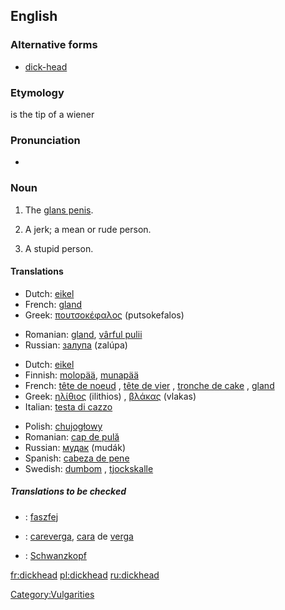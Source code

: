 ==English==

===Alternative forms===
* [[dick-head]] <!--but "dick head" is wrong-->

===Etymology===
{{suffix|dick|head}}
is the tip of a wiener {{present participle of|}}

===Pronunciation===
* {{audio|en-us-dickhead.ogg|Audio (US)}}

===Noun===
{{en-noun}}

# {{context|coarse slang}} The [[glans penis]].
# {{context|derogatory|coarse slang}} A jerk; a mean or rude person.
# {{context|derogatory|coarse slang}} A stupid person.

====Translations====
{{trans-top|(''slang'') glans penis}}
* Dutch: [[eikel]] {{m}}
* French: [[gland]] {{m}}
* Greek: [[πουτσοκέφαλος]] (putsokefalos) {{m}}
{{trans-mid}}
* Romanian: [[gland]], [[vârful pulii]]
* Russian: [[залупа]] (zalúpa) {{f}}
{{trans-bottom}}

{{trans-top|(''slang'') stupid person}}
* Dutch: [[eikel]] {{m}}
* Finnish: [[molopää]], [[munapää]]
* French: [[tête de noeud]] {{f}}, [[tête de vier]] {{f}}, [[tronche de cake]] {{f}}, [[gland]] {{m}}
* Greek: [[ηλίθιος]] (ilithios) {{m}}, [[βλάκας]] (vlakas) {{m}}
* Italian: [[testa di cazzo]] {{f}}<!--this is an idiomatic translation, even though it appears to be a verbatim one - Paul G, 2006-03-30-->
{{trans-mid}}
* Polish: [[chujogłowy]]
* Romanian: [[cap de pulă]]
* Russian: [[мудак]] (mudák) {{m}}
* Spanish: [[cabeza de pene]]
* Swedish: [[dumbom]] {{c}}, [[tjockskalle]] {{c}}
{{trans-bottom}}

=====Translations to be checked=====
<!--Remove this section once all of the translations below have been moved into the tables above.-->
{{checktrans}}
* {{ttbc|Hungarian}}: [[faszfej]]
* {{ttbc|Spanish}}: [[careverga]], [[cara]] de [[verga]]
* {{ttbc|German}}: [[Schwanzkopf]]

[[Category:Vulgarities]]

[[fr:dickhead]]
[[pl:dickhead]]
[[ru:dickhead]]